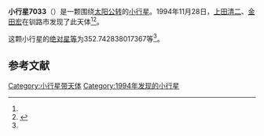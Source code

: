 {{Infobox planet
| bgcolour = #FFFFC0
| name = 7033
| symbol = 
| image = 
| caption = 
| discovery = yes
| discovery_ref = 
| discoverer = [[上田清二|上田清二]]、[[金田宏|金田宏]]
| discovery_site = [[钏路市|钏路市]] 
| discovered = 1994年11月28日
| designations = yes
| mp_name = 
| named_after = 
| alt_names = 1994 WN2/ 1982 BR1 / 1982 BX13 / 1983 OO
| mp_category = [[主带小行星|主带小行星]]
| orbit_ref = <ref name="a">[http://ssd.jpl.nasa.gov/sbdb.cgi?sstr=7033 7033] {{Wayback|url=http://ssd.jpl.nasa.gov/sbdb.cgi?sstr=7033 |date=20201124022859 }}，小行星數據庫瀏覽器（JPL Small-Body Database Browser）－[[美国国家航空航天局|美国国家航空航天局]]喷气推进实验室</ref>
| epoch = 2456400.5 (2013年4月18日更新)
| aphelion = {{convert|2.340658752004161|AU|km|3|abbr=on|lk=out}}
| perihelion = {{convert|2.144029841806311|AU|km|3|abbr=on}}
| semimajor = {{convert|2.242344296905236|AU|km|3|abbr=on}}
| eccentricity = 0.043844496
| period = 1226.455715 [[日|日]]<br />3.36[[儒略年|儒略年]]
| avg_speed = 
| inclination = 6.923230315578019
| asc_node = 137.2966111773309
| mean_anomaly = 
| arg_peri = 352.742838017367
| satellites = 
| physical_characteristics = yes
| dimensions = 
| mass = 
| density = 
| surface_grav = 
| escape_velocity = 
| sidereal_day = 
| axial_tilt = 
| pole_ecliptic_lat = 
| pole_ecliptic_lon = 
| albedo = 
| temperatures= 
| temp_name1 = 
| mean_temp_1 = 
| max_temp_1 = 
| temp_name2 = 
| max_temp_2 = 
| spectral_type = 
| abs_magnitude = 352.742838017367
}}

'''小行星7033'''（{{lang-en|7033}}）是一颗围绕[[太阳|太阳]][[公转|公转]]的[[小行星|小行星]]。1994年11月28日，[[上田清二|上田清二]]、[[金田宏|金田宏]]在钏路市发现了此天体<ref name="a" /><ref>{{cite news|title=小行星列表|url=http://cfa-www.harvard.edu/iau/lists/NumberedMPs.txt|accessdate=2013-07-08|newspaper=哈佛大学|archive-date=2008-05-17|archive-url=https://web.archive.org/web/20080517010638/http://cfa-www.harvard.edu/iau/lists/NumberedMPs.txt|dead-url=no}}</ref>。

这颗小行星的[[绝对星等|绝对星等]]为352.742838017367等<ref name="a" />。

==参考文献==
{{reflist}}
{{Minor Planet Number|[[小行星7032|小行星7032]]|[[小行星7034|小行星7034]]}}

{{小天体}}

[[Category:小行星带天体|Category:小行星带天体]]
[[Category:1994年发现的小行星|Category:1994年发现的小行星]]

{{asteroid-stub}}